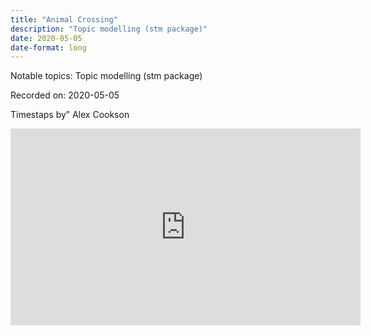 ```yaml
---
title: "Animal Crossing"
description: "Topic modelling (stm package)"
date: 2020-05-05
date-format: long
---
```


Notable topics: Topic modelling (stm package)

Recorded on: 2020-05-05

Timestaps by" Alex Cookson


<iframe width="560" height="315" src="https://www.youtube.com/embed/Xt7ACiedRRI" title="YouTube video player" frameborder="0" allow="accelerometer; autoplay; clipboard-write; encrypted-media; gyroscope; picture-in-picture" allowfullscreen></iframe>
